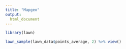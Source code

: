 ```yaml
---
title: "Mapgeo"
output: 
  html_document
---
```

```r
library(lawn)

lawn_sample(lawn_data$points_average, 2) %>% view()
```